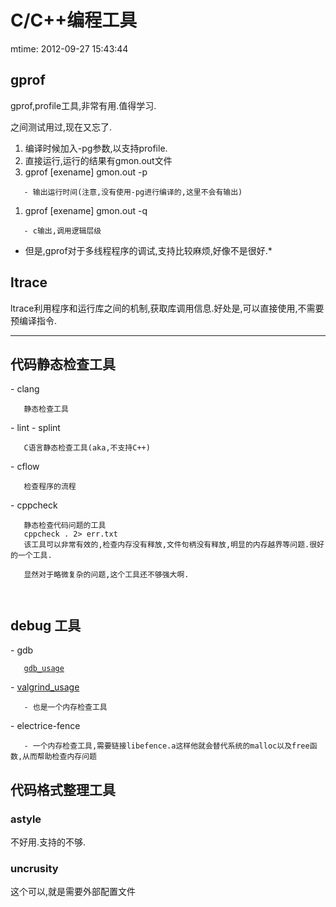 =C/C++编程工具=
mtime: 2012-09-27 15:43:44 

== gprof ==
gprof,profile工具,非常有用.值得学习.

之间测试用过,现在又忘了.

# 编译时候加入-pg参数,以支持profile.
# 直接运行,运行的结果有gmon.out文件
# gprof [exename] gmon.out -p
    - 输出运行时间(注意,没有使用-pg进行编译的,这里不会有输出)
# gprof [exename] gmon.out -q
    - c输出,调用逻辑层级

*但是,gprof对于多线程程序的调试,支持比较麻烦,好像不是很好.*

== ltrace ==
ltrace利用程序和运行库之间的机制,获取库调用信息.好处是,可以直接使用,不需要预编译指令.
{{{class="brush:bash"
ltrace paste a.file b.file > /dev/null
}}}

----
== 代码静态检查工具 ==
- clang
	静态检查工具
- lint
- splint
    C语言静态检查工具(aka,不支持C++)
- cflow
	检查程序的流程
- cppcheck
    静态检查代码问题的工具
    cppcheck . 2> err.txt
    该工具可以非常有效的,检查内存没有释放,文件句柄没有释放,明显的内存越界等问题.很好的一个工具.
    
	显然对于略微复杂的问题,这个工具还不够强大啊.
    
    
== debug 工具 ==
- gdb
    [[gdb_usage]]
- [[valgrind|valgrind_usage]]
    - 也是一个内存检查工具
- electrice-fence
    - 一个内存检查工具,需要链接libefence.a这样他就会替代系统的malloc以及free函数,从而帮助检查内存问题

== 代码格式整理工具 ==
=== astyle ===
不好用.支持的不够.

=== uncrusity ===
这个可以,就是需要外部配置文件

